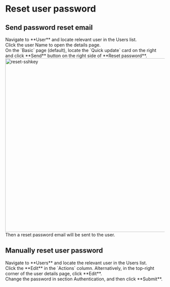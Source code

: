 # Reset user password

## Send password reset email

<Steps>
<div>
<Nav name="console" />
</div>

<div>
Navigate to **User** and locate relevant user in the Users list.
</div>

<div>
Click the user Name to open the details page.
</div>

<div>
On the `Basic` page (default), locate the `Quick update` card on the right and click **Send** button on the right side of **Reset password**.
<img src="/images/docs/admin-guides/users/reset-password.png" alt="reset-sshkey" width="550"/>
Then a reset password email will be sent to the user.
</div>

</Steps>

## Manually reset user password

<Steps>

<div>
<Nav name="console" />
</div>

<div>
Navigate to **Users** and locate the relevant user in the Users list.
</div>

<div>
Click the **Edit** in the `Actions` column. Alternatively, in the top-right corner of the user details page, click **Edit**.
</div>

<div>
Change the password in section Authentication, and then click **Submit**.
</div>

</Steps>



